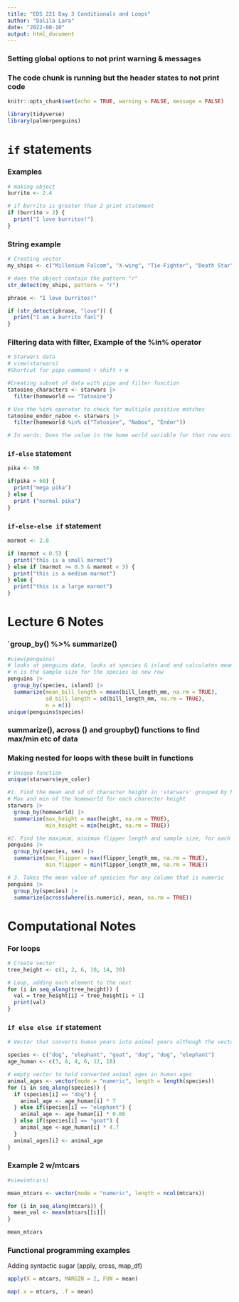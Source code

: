 ```yaml
---
title: "EDS 221 Day 3 Conditionals and Loops"
author: "Dalila Lara"
date: "2022-08-10"
output: html_document
---
```


### Setting global options to not print warning & messages

### The code chunk is running but the header states to not print code

```r
knitr::opts_chunk$set(echo = TRUE, warning = FALSE, message = FALSE)

library(tidyverse)
library(palmerpenguins)
```

# `if` statements

### Examples

```r
# making object
burrito <- 2.4 

# if burrito is greater than 2 print statement
if (burrito > 2) {
  print("I love burritos!")
}
```

### String example 
```r
# Creating vector 
my_ships <- c("Millenium Falcom", "X-wing", "Tie-Fighter", "Death Star")

# does the object contain the pattern "r"
str_detect(my_ships, pattern = "r")

phrase <- "I love burritos!"

if (str_detect(phrase, "love")) {
  print("I am a burrito fanl")
}
```

### Filtering data with filter,  Example of the %in% operator 
```r
# Starwars data
# view(starwars)
#Shortcut for pipe command + shift + m

#Creating subset of data with pipe and filter function
tatooine_characters <- starwars |> 
  filter(homeworld == "Tatooine")

# Use the %in% operator to check for multiple positive matches
tatooine_endor_naboo <- starwars |> 
  filter(homeworld %in% c("Tatooine", "Naboo", "Endor"))

# In words: Does the value in the home world variable for that row exsist IN that vector c("Tatooine", "Naboo", "Endor")
```

### `if-else` statement
```r
pika <- 50

if(pika > 60) {
  print("mega pika")
} else {
  print ("normal pika")
}
```

### `if-else-else if` statement
```r
marmot <- 2.8

if (marmot < 0.5) {
  print("this is a small marmot")
} else if (marmot >= 0.5 & marmot < 3) {
  print("this is a medium marmot")
} else {
  print("this is a large marmot")
}
```


# Lecture 6 Notes 

### `group_by() %>% summarize()
```r
#view(penguins)
# looks at penguins data, looks at species & island and calculates mean for each species/island group
# n is the sample size for the species as new row
penguins |>
  group_by(species, island) |>
  summarize(mean_bill_length = mean(bill_length_mm, na.rm = TRUE),
            sd_bill_length = sd(bill_length_mm, na.rm = TRUE),
            n = n())
unique(penguins$species)
```

### summarize(), across () and groupby() functions to find max/min etc of data 
### Making nested for loops with these built in functions
```r
# Unique function
unique(starwars$eye_color)

#1. Find the mean and sd of character height in 'starwars' grouped by homeworld
# Max and min of the homeworld for each charecter height
starwars |> 
  group_by(homeworld) |> 
  summarize(max_height = max(height, na.rm = TRUE),
            min_height = min(height, na.rm = TRUE))

#2. Find the maximum, minimum flipper length and sample size, for each species of penguins 
penguins |> 
  group_by(species, sex) |> 
  summarize(max_flipper = max(flipper_length_mm, na.rm = TRUE),
            min_flipper = min(flipper_length_mm, na.rm = TRUE))

# 3. Takes the mean value of speicies for any column that is numeric
penguins |> 
  group_by(species) |> 
  summarize(across(where(is.numeric), mean, na.rm = TRUE))
```

# Computational Notes 
### For loops
```r
# Create vector
tree_height <- c(1, 2, 6, 10, 14, 20)

# Loop, adding each element to the next
for (i in seq_along(tree_height)) {
  val = tree_height[i] + tree_height[i + 1]
  print(val)
}
```

### `if else else if` statement 
```r
# Vector that converts human years into animal years although the vector differs depending on animal

species <- c("dog", "elephant", "goat", "dog", "dog", "elephant")
age_human <- c(3, 8, 4, 6, 12, 18)

# empty vector to hold converted animal ages in human ages
animal_ages <- vector(mode = "numeric", length = length(species))
for (i in seq_along(species)) {
  if (species[i] == "dog") {
    animal_age <- age_human[i] * 7
  } else if(species[i] == "elephant") {
    animal_age <- age_human[i] * 0.88
  } else if(species[i] == "goat") {
    animal_age <-age_human[i] * 4.7
  } 
  animal_ages[i] <- animal_age
}
```

### Example 2 w/mtcars
```r
#view(mtcars)

mean_mtcars <- vector(mode = "numeric", length = ncol(mtcars))

for (i in seq_along(mtcars)) {
  mean_val <- mean(mtcars[[i]])
}

mean_mtcars
```

### Functional programming examples 
Adding  syntactic sugar (apply, cross, map_df)
```r
apply(X = mtcars, MARGIN = 2, FUN = mean)
```

```r
map(.x = mtcars, .f = mean)
```





